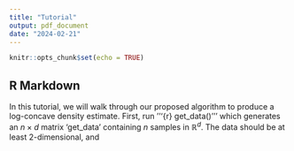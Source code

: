 ```yaml
---
title: "Tutorial"
output: pdf_document
date: "2024-02-21"
---
```


```r
knitr::opts_chunk$set(echo = TRUE)
```

## R Markdown

In this tutorial, we will walk through our proposed algorithm to produce a log-concave density estimate. First, run
'''{r}
get_data()
'''
which generates an $n \times d$ matrix 'get_data' containing $n$ samples in $\mathbb{R}^d$. The data should be at least $2$-dimensional, and 

